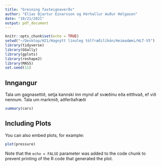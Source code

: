 ```yaml
---
title: "Greining fasteignaverðs"
author: "Elías Bjartur Einarsson og Þórhallur Auður Helgason"
date: "10/21/2021"
output: pdf_document
---
```


```r
knitr::opts_chunk$set(echo = TRUE)
setwd("~/Desktop/H21/Hagnýtt línuleg tölfræðilíkön/Heimadæmi/HLT-V5")
library(tidyverse)
library(GGally)
library(gplots)
library(reshape2)
library(MASS)
set.seed(11)
```

## Inngangur

Tala um gagnasettið, setja kannski inn mynd af svæðinu eða eitthvað, ef við nennum. Tala um markmið, aðferðafræði 

```r
summary(cars)
```

## Including Plots

You can also embed plots, for example:

```r
plot(pressure)
```

Note that the `echo = FALSE` parameter was added to the code chunk to prevent printing of the R code that generated the plot.
